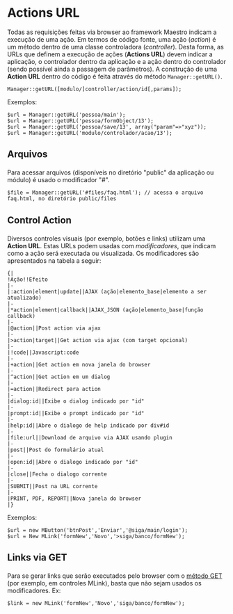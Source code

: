 <text xml:space="preserve">
= Actions URL =
Todas as requisições feitas via browser ao framework Maestro indicam a execução de uma ação. Em termos de código fonte, uma ação (''action'') é um método dentro de uma classe controladora (''controller''). 
Desta forma, as URLs que definem a execução de ações ('''Actions URL''') devem indicar a aplicação, o controlador dentro da aplicação e a ação dentro do controlador (sendo possível ainda a passagem de parâmetros). 
A construção de uma '''Action URL''' dentro do código é feita através do método <code>Manager::getURL()</code>.

<pre lang="php">
Manager::getURL([modulo/]controller/action/id[,params]);
</pre>
Exemplos:
<pre lang="php">$url = Manager::getURL('pessoa/main');
$url = Manager::getURL('pessoa/formObject/13');
$url = Manager::getURL('pessoa/save/13', array("param"=>"xyz"));
$url = Manager::getURL('modulo/controlador/acao/13');
</pre>

<h2>Arquivos</h2>
Para acessar arquivos (disponíveis no diretório "public" da aplicação ou módulo) é usado o modificador "#".
<pre lang="php">
$file = Manager::getURL('#files/faq.html'); // acessa o arquivo faq.html, no diretório public/files
</pre>

<h2>Control Action</h2>
Diversos controles visuais (por exemplo, botões e links) utilizam uma '''Action URL'''. Estas URLs podem usadas com ''modificadores'', que indicam como a ação será executada ou visualizada. 
Os modificadores são apresentados na tabela a seguir:

<pre>
{|
!Ação!!Efeito
|-
|:action|element|update||AJAX (ação|elemento_base|elemento a ser atualizado)
|-
|*action|element|callback||AJAX_JSON (ação|elemento_base|função callback)
|-
|@action||Post action via ajax
|-
|>action|target||Get action via ajax (com target opcional)
|-
|!code||Javascript:code
|-
|+action||Get action em nova janela do browser
|-
|^action||Get action em um dialog
|-
|=action||Redirect para action
|-
|dialog:id||Exibe o dialog indicado por "id"
|-
|prompt:id||Exibe o prompt indicado por "id"
|-
|help:id||Abre o dialogo de help indicado por div#id
|-
|file:url||Download de arquivo via AJAX usando plugin
|-
|post||Post do formulário atual
|-
|open:id||Abre o dialogo indicado por "id"
|-
|close||Fecha o dialogo corrente
|-
|SUBMIT||Post na URL corrente
|-
|PRINT, PDF, REPORT||Nova janela do browser
|}
</pre>
Exemplos:
<pre lang="php">$url = new MButton('btnPost','Enviar','@siga/main/login');
$url = New MLink('formNew','Novo','>siga/banco/formNew');
</pre>

<h2>Links via GET</h2>
Para se gerar links que serão executados pelo browser com o [[>guia/controller/getpost|método GET]] (por exemplo, em controles MLink), basta que não sejam usados os modificadores. Ex:
<pre lang="php">$link = new MLink('formNew','Novo','siga/banco/formNew');</pre>
</text>
